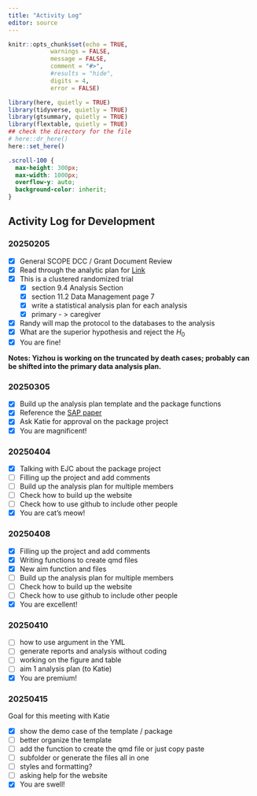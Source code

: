 ```yaml
---
title: "Activity Log" 
editor: source
---
```


```r
knitr::opts_chunk$set(echo = TRUE,
            warnings = FALSE,
            message = FALSE,
            comment = "#>",
            #results = "hide",
            digits = 4,
            error = FALSE)

library(here, quietly = TRUE)
library(tidyverse, quietly = TRUE)
library(gtsummary, quietly = TRUE)
library(flextable, quietly = TRUE)
## check the directory for the file
# here::dr_here()
here::set_here()
```

```css
.scroll-100 {
  max-height: 300px;
  max-width: 1000px;
  overflow-y: auto;
  background-color: inherit;
}
```


## Activity Log for Development {#sec-activity_log}

### 20250205 {.unnumbered}

-   [x] General SCOPE DCC / Grant Document Review
-   [x] Read through the analytic plan for [Link](https://olucdenver.sharepoint.com/:w:/r/sites/SCOPEDCC/_layouts/15/Doc.aspx?sourcedoc=%7B05AEB1C9-7608-4E75-ACE8-BC9FE35B33D8%7D&file=2-26-2024%20protocol%20with%20track%20changes%20KLC.doc&action=default&mobileredirect=true)
-   [x] This is a clustered randomized trial
    -   [x] section 9.4 Analysis Section
    -   [x] section 11.2 Data Management page 7
    -   [x] write a statistical analysis plan for each analysis
    -   [x] primary - \> caregiver
-   [x] Randy will map the protocol to the databases to the analysis
-   [x] What are the superior hypothesis and reject the $H_0$
-   [x] You are fine!

**Notes: Yizhou is working on the truncated by death cases; probably can be shifted into the primary data analysis plan.**

### 20250305 {.unnumbered}

-   [x] Build up the analysis plan template and the package functions
-   [x] Reference the [SAP paper](https://www.sciencedirect.com/science/article/pii/S0885392422008570)
-   [x] Ask Katie for approval on the package project
-   [x] You are magnificent!

### 20250404 {.unnumbered}

-   [x] Talking with EJC about the package project
-   [ ] Filling up the project and add comments
-   [ ] Build up the analysis plan for multiple members
-   [ ] Check how to build up the website
-   [ ] Check how to use github to include other people
-   [x] You are cat's meow!


### 20250408 {.unnumbered}

-   [x] Filling up the project and add comments
-   [x] Writing functions to create qmd files
-   [x] New aim function and files
-   [ ] Build up the analysis plan for multiple members
-   [ ] Check how to build up the website
-   [ ] Check how to use github to include other people
- [x] You are excellent!


### 20250410 {.unnumbered}

- [ ] how to use argument in the YML
- [ ] generate reports and analysis without coding
- [ ] working on the figure and table
- [ ] aim 1 analysis plan (to Katie)
- [x] You are premium!

### 20250415 {.unnumbered}
Goal for this meeting with Katie

- [x] show the demo case of the template / package 
- [ ] better organize the template
- [ ] add the function to create the qmd file or just copy paste
- [ ] subfolder or generate the files all in one
- [ ] styles and formatting?
- [ ] asking help for the website
- [x] You are swell!